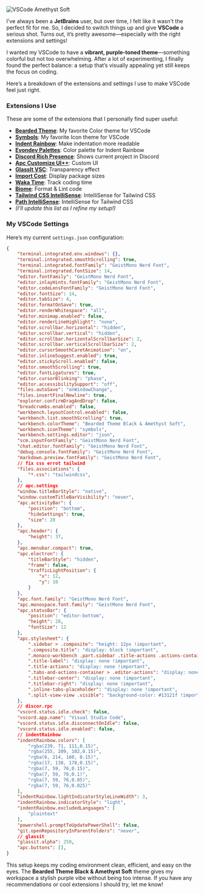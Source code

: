 ![VSCode Amethyst Soft](https://res.cloudinary.com/dzljlz2nn/image/upload/f_auto,q_auto/v1/uploads/j9ypfhcyg9spye4bkecv)

I've always been a **JetBrains** user, but over time, I felt like it wasn't the perfect fit for me. So, I decided to switch things up and give **VSCode** a serious shot. Turns out, it’s pretty awesome—especially with the right extensions and settings!

I wanted my VSCode to have a **vibrant, purple-toned theme**—something colorful but not too overwhelming. After a lot of experimenting, I finally found the perfect balance: a setup that’s visually appealing yet still keeps the focus on coding.

Here’s a breakdown of the extensions and settings I use to make VSCode feel just right.

### Extensions I Use

These are some of the extensions that I personally find super useful:

- [**Bearded Theme**](https://marketplace.visualstudio.com/items?itemName=BeardedBear.beardedtheme): My favorite Color theme for VSCode
- [**Symbols**](https://marketplace.visualstudio.com/items?itemName=miguelsolorio.symbols): My favorite Icon theme for VSCode
- [**Indent Rainbow**](https://marketplace.visualstudio.com/items?itemName=oderwat.indent-rainbow): Make indentation more readable
- [**Evondev Palettes**](https://marketplace.visualstudio.com/items?itemName=evondev.indent-rainbow-palettes): Color palette for Indent Rainbow
- [**Discord Rich Presence**](https://marketplace.visualstudio.com/items?itemName=LeonardSSH.vscord): Shows current project in Discord
- [**Apc Customize UI++**](https://marketplace.visualstudio.com/items?itemName=drcika.apc-extension): Custom UI
- [**GlassIt VSC**](https://marketplace.visualstudio.com/items?itemName=s-nlf-fh.glassit): Transparency effect
- [**Import Cost**](https://marketplace.visualstudio.com/items?itemName=wix.vscode-import-cost): Display package sizes
- [**Waka Time**](https://marketplace.visualstudio.com/items?itemName=WakaTime.vscode-wakatime): Track coding time
- [**Biome**](https://marketplace.visualstudio.com/items?itemName=biomejs.biome): Format & Lint code
- [**Tailwind CSS IntelliSense**](https://marketplace.visualstudio.com/items?itemName=bradlc.vscode-tailwindcss): IntelliSense for Tailwind CSS
- [**Path IntelliSense**](https://marketplace.visualstudio.com/items?itemName=christian-kohler.path-intellisense): IntelliSense for Tailwind CSS
- *(I'll update this list as I refine my setup!)*

### My VSCode Settings

Here’s my current `settings.json` configuration:

```json
{
    "terminal.integrated.env.windows": {},
    "terminal.integrated.smoothScrolling": true,
    "terminal.integrated.fontFamily": "GeistMono Nerd Font",
    "terminal.integrated.fontSize": 14,
    "editor.fontFamily": "GeistMono Nerd Font",
    "editor.inlayHints.fontFamily": "GeistMono Nerd Font",
    "editor.codeLensFontFamily": "GeistMono Nerd Font",
    "editor.fontSize": 14,
    "editor.tabSize": 4,
    "editor.formatOnSave": true,
    "editor.renderWhitespace": "all",
    "editor.minimap.enabled": false,
    "editor.renderLineHighlight": "none",
    "editor.scrollbar.horizontal": "hidden",
    "editor.scrollbar.vertical": "hidden",
    "editor.scrollbar.horizontalScrollbarSize": 2,
    "editor.scrollbar.verticalScrollbarSize": 2,
    "editor.cursorSmoothCaretAnimation": "on",
    "editor.inlineSuggest.enabled": true,
    "editor.stickyScroll.enabled": false,
    "editor.smoothScrolling": true,
    "editor.fontLigatures": true,
    "editor.cursorBlinking": "phase",
    "editor.accessibilitySupport": "off",
    "files.autoSave": "onWindowChange",
    "files.insertFinalNewline": true,
    "explorer.confirmDragAndDrop": false,
    "breadcrumbs.enabled": false,
    "workbench.layoutControl.enabled": false,
    "workbench.list.smoothScrolling": true,
    "workbench.colorTheme": "Bearded Theme Black & Amethyst Soft",
    "workbench.iconTheme": "symbols",
    "workbench.settings.editor": "json",
    "scm.inputFontFamily": "GeistMono Nerd Font",
    "chat.editor.fontFamily": "GeistMono Nerd Font",
    "debug.console.fontFamily": "GeistMono Nerd Font",
    "markdown.preview.fontFamily": "GeistMono Nerd Font",
    // fix css errot tailwind
    "files.associations": {
        "*.css": "tailwindcss",
    },
    // apc.settings
    "window.titleBarStyle": "native",
    "window.customTitleBarVisibility": "never",
    "apc.activityBar": {
        "position": "bottom",
        "hideSettings": true,
        "size": 28
    },
    "apc.header": {
        "height": 37,
    },
    "apc.menubar.compact": true,
    "apc.electron": {
        "titleBarStyle": "hidden",
        "frame": false,
        "trafficLightPosition": {
            "x": 12,
            "y": 10
        }
    },
    "apc.font.family": "GeistMono Nerd Font",
    "apc.monospace.font.family": "GeistMono Nerd Font",
    "apc.statusBar": {
        "position": "editor-bottom",
        "height": 28,
        "fontSize": 12
    },
    "apc.stylesheet": {
        ".sidebar > .composite": "height: 12px !important",
        ".composite.title": "display: block !important",
        ".monaco-workbench .part.sidebar .title-actions .actions-container": "justify-content: space-evenly !important",
        ".title-label": "display: none !important",
        ".title-actions": "display: none !important",
        ".tabs-and-actions-container > .editor-actions": "display: none !important",
        ".titlebar-center": "display: none !important",
        ".titlebar-right": "display: none !important",
        ".inline-tabs-placeholder": "display: none !important",
        ".split-view-view .visible": "background-color: #13121f !important",
    },
    // discor.rpc
    "vscord.status.idle.check": false,
    "vscord.app.name": "Visual Studio Code",
    "vscord.status.idle.disconnectOnIdle": false,
    "vscord.status.idle.enabled": false,
    // indentRainbow
    "indentRainbow.colors": [
        "rgba(239, 71, 111,0.15)",
        "rgba(255, 209, 102,0.15)",
        "rgba(6, 214, 160, 0.15)",
        "rgba(17, 138, 178,0.15)",
        "rgba(7, 59, 76,0.15)",
        "rgba(7, 59, 76,0.1)",
        "rgba(7, 59, 76,0.05)",
        "rgba(7, 59, 76,0.025)"
    ],
    "indentRainbow.lightIndicatorStyleLineWidth": 3,
    "indentRainbow.indicatorStyle": "light",
    "indentRainbow.excludedLanguages": [
        "plaintext"
    ],
    "powershell.promptToUpdatePowerShell": false,
    "git.openRepositoryInParentFolders": "never",
    // glassit
    "glassit.alpha": 250,
    "apc.buttons": [],
}
```

This setup keeps my coding environment clean, efficient, and easy on the eyes. The **Bearded Theme Black & Amethyst Soft** theme gives my workspace a stylish purple vibe without being too intense. If you have any recommendations or cool extensions I should try, let me know!
